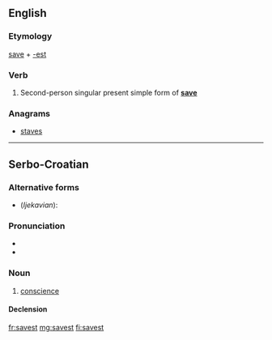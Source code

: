 ==English==

===Etymology===
[[save]] + [[-est]]

===Verb===
{{en-verb form}}

# {{context|archaic|lang=en}} Second-person singular present simple form of '''[[save]]'''

===Anagrams===
* [[staves#English|staves]]

----

==Serbo-Croatian==

===Alternative forms===
* (''Ijekavian''): {{l|sh|savjest|sávjest}}

===Pronunciation===
* {{IPA|/sǎːʋest/|lang=sh}}
* {{hyphenation|sa|vest}}

===Noun===
{{sh-noun|g=f|head=sávest|r|савест|са́вест}}

# [[conscience]]

====Declension====
{{sh-decl-noun
|savest|savesti
|savesti|savesti
|savesti|savestima
|savest|savesti
|savesti|savesti
|savesti|savestima
|savešću / savesti|savestima
}}

[[fr:savest]]
[[mg:savest]]
[[fi:savest]]
